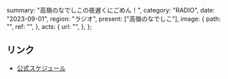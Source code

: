   summary: "高嶺のなでしこの夜遅くにごめん！",
  category: "RADIO",
  date: "2023-09-01",
  region: "ラジオ",
  present: ["高嶺のなでしこ"],
  image: {
    path: "",
    ref: "",
  },
  acts: {
    url: "",
  },
};

## リンク

- [公式スケジュール](https://takanenonadeshiko.jp/?p=1009)
